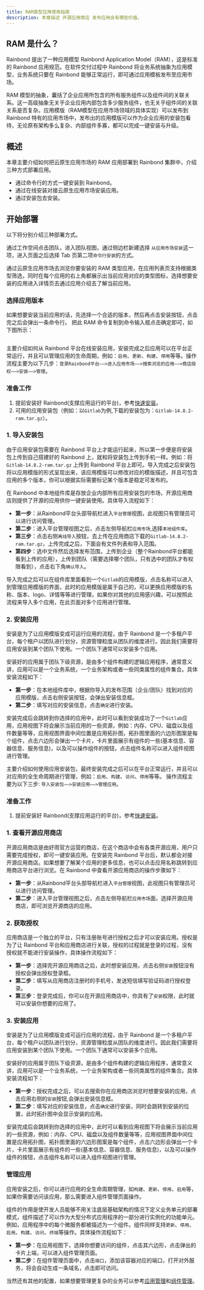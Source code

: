 ```yaml
---
title: RAM类型应用使用指南
description: 本章描述 开源应用商店 发布应用会有哪些价值。
---
```



## RAM 是什么？

Rainbond 提出了一种应用模型 Rainbond Application Model（RAM），这是标准的 Rainbond 应用规范。在软件交付过程中 Rainbond 将业务系统抽象为应用模型，业务系统只要在 Rainbond 能够正常运行，即可通过应用模板发布至应用市场。

RAM 模型的抽象，囊括了企业应用所包含的所有服务组件以及组件间的关联关系。这一高级抽象无关乎企业应用内部包含多少服务组件，也无关乎组件间的关联关系是否复杂。应用模版（RAM模型在应用市场领域的具体实现）可以发布到 Rainbond 特有的应用市场中，发布出的应用模版可以作为企业应用的安装包看待，无论原有架构多么复杂、内部组件多寡，都可以完成一键安装与升级。

## 概述

本章主要介绍如何把云原生应用市场的 RAM 应用部署到 Rainbond 集群中，介绍三种方式部署应用。

- 通过命令行的方式一键安装到 Rainbond。
- 通过在线安装对接云原生应用市场安装应用。
- 通过安装包去安装。

## 开始部署

以下将分别介绍三种部署方式。

<Tabs groupId="RAM">
<TabItem value="Mac" label="命令行一键部署" default>

通过工作空间点击团队，进入团队视图，通过侧边栏新建选择 `从应用市场安装`这一项，进入页面之后选择 Tab 页第二项`命令行安装`的方式。

通过云原生应用市场去浏览你要安装的 RAM 类型应用，在应用列表页支持根据类型筛选，同时在每个应用的右上角都展示出当前应用对应的类型图标，选择想要安装的应用进入详情页去通过应用介绍去了解当前应用。

### 选择应用版本

如果想要安装当前应用的话，先选择一个合适的版本，然后再点击安装按钮，点击完之后会弹出一条命令行。
把此 RAM 命令复制到命令输入框点击确定即可，如下图所示：

<img src="https://grstatic.oss-cn-shanghai.aliyuncs.com/app-store/docs/rainbond%E5%91%BD%E4%BB%A4%E8%A1%8C%E5%AE%89%E8%A3%85.jpg" alt="" />

</TabItem>

<TabItem value="join" label="在线对接云原生应用市场部署">

主要介绍如何从 Rainbond 平台在线安装应用，安装完成之后应用可以在平台正常运行，并且可以管理应用的生命周期，例如：`启用`、`更新`、`构建`、`停用`等等。操作流程主要为以下几步：`登录Rainbond平台——>进入应用市场——>搜索浏览的应用——>商店授权——>安装——>管理`。

### 准备工作

1. 提前安装好 Rainbond(支撑应用运行的平台)，参考[快速安装](https://www.rainbond.com/docs/quick-start/quick-install)。
2. 可用的应用安装包（例如：以`Gitlab`为例,下载的安装包为：`Gitlab-14.8.2-ram.tar.gz`）。 

### 1. 导入安装包

由于应用安装包需要在 Rainbond 平台上才能运行起来，所以第一步便是将安装包上传到自己搭建好的 Rainbond 上，就和将安装包上传到手机一样。例如：将`Gitlab-14.8.2-ram.tar.gz` 上传到 Rainbond 平台上即可。导入完成之后安装包将以应用模版的形式呈现出来，该应用模版可以修改对应的模版描述，并且可包含应用的多个版本，你可以根据实际需要标记某个版本是稳定可发布的。

在 Rainbond 中本地组件库是存放企业内部所有应用安装包的市场，开源应用商店则提供了开源的应用供你一键安装使用。具体导入流程如下：

- **第一步**：从Rainbond平台头部导航栏进入`平台管理`视图，此视图只有管理员可以进行访问管理。
- **第二步**：进入平台管理视图之后，点击左侧导航栏`应用市场`,选择`本地组件库`。
- **第三步**：点击右侧`离线导入`按钮，去上传在应用商店下载的`Gitlab-14.8.2-ram.tar.gz`，上传完成之后，下面会有文件列表和导入范围。
- **第四步**：选中文件然后选择发布范围，上传到企业（整个Rainbond平台都能看到上传的应用），上传到团队（需要选择哪个团队，只有选中的团队才有权限看到），点击右下角`确认导入`。

导入完成之后可以在组件库里面看到一个`Gitlab`的应用模版，点击名称可以进入到管理应用模版的界面，此时的应用模版是属于自己的，可以更换应用模版的名称、版本、logo、详情等等进行管理，如果你对其他的应用感兴趣，可以按照此流程来导入多个应用，在此页面对多个应用进行管理。

### 2. 安装应用

安装是为了让应用模版变成可运行应用的流程，由于 Rainbond 是一个多租户平台，每个租户以团队进行划分，资源管理粒度从团队的维度进行。因此我们需要将应用安装到某个团队下使用。一个团队下通常可以安装多个应用。

安装好的应用属于团队下级资源，是由多个组件构建的逻辑应用程序，通常意义讲，应用可以是一个业务系统，一个业务架构或者一些同类属性的组件集合。具体安装流程如下：

- **第一步**：在本地组件库中，根据你导入的发布范围（企业/团队）找到对应的应用模版，点击右侧安装按钮，会弹出安装信息框。
- **第二步**：填写对应的安装信息，点击`确定`进行安装。

安装完成后会跳转到你选择的应用中，此时可以看到安装成功了一个`Gitlab`应用，应用视图下将会展示当前应用的一些资源，例如：内存、CPU、磁盘以及组件数量等等，应用视图界面中间位置是应用拓扑图，拓扑图里面的六边形图案是每个组件，点击六边形会弹出一个卡片，卡片里面展示有组件的一些(基本信息、容器信息、服务信息)，以及可以操作组件的按钮，点击组件名称可以进入组件视图进行管理。

</TabItem>

<TabItem value="import" label="Rainbond 导入 RAM 安装包部署">

主要介绍如何使用应用安装包，最终安装完成之后可以在平台正常运行，并且可以对应用的全生命周期进行管理，例如：`启用`、`构建`、`访问`、`停用`等等。
操作流程主要为以下三步: `导入安装包——>安装应用——>管理应用`。

### 准备工作

1. 提前安装好 Rainbond(支撑应用运行的平台)，参考[快速安装](https://www.rainbond.com/docs/quick-start/quick-install)。

### 1. 查看开源应用商店

开源应用商店是由好雨官方运营的商店，在这个商店中会有各类开源应用，用户只需要完成授权，即可一键安装应用。在安装完 Rainbond 平台后，默认都会对接开源应用商店。如果想要了解某个应用的更多信息，也可以点击应用名称跳转到应用商店平台进行浏览。在 Rainbond 中查看开源应用商店的操作步骤如下：

- **第一步**：从Rainbond平台头部导航栏进入`平台管理`视图，此视图只有管理员可以进行访问管理。
- **第二步**：进入平台管理视图之后，点击左侧导航栏`应用市场`面，选择开源应用商店，即可浏览开源商店的应用。

### 2. 获取授权

应用商店是一个独立的平台，只有注册账号进行授权之后才可以安装应用。授权是为了让 Rainbond 平台和应用商店进行关联，授权的过程就是登录的过程，没有授权就不能进行安装操作，具体操作流程如下：

- **第一步**：选择完开源应用商店之后，此时想安装应用，点击右侧`安装`按钮没有授权会弹出授权登录框。
- **第二步**：填写从应用商店注册时的手机号，发送短信填写验证码进行授权登录。
- **第三步**：登录完成后，你可以在开源应用商店中，你具有了`安装`权限，此时就可以安装你想要的应用了。

### 3. 安装应用

安装是为了让应用模版变成可运行应用的流程，由于 Rainbond 是一个多租户平台，每个租户以团队进行划分，资源管理粒度从团队的维度进行。因此我们需要将应用安装到某个团队下使用。一个团队下通常可以安装多个应用。

安装好的应用属于团队下级资源，是由多个组件构建的逻辑应用程序，通常意义讲，应用可以是一个业务系统，一个业务架构或者一些同类属性的组件集合。具体安装流程如下：

- **第一步**：授权完成之后，可以去搜索你在应用商店浏览时想要安装的应用，点击应用右侧的`安装`按钮,会弹出安装信息框。
- **第二步**：填写对应的安装信息，点击`确定`进行安装，同时会跳转到安装的位置，此时拓扑图中会显示安装的应用。

安装完成后会跳转到你选择的应用中，此时可以看到应用视图下将会展示当前应用的一些资源，例如：内存、CPU、磁盘以及组件数量等等，应用视图界面中间位置是应用拓扑图，拓扑图里面的六边形图案是每个组件，点击六边形会弹出一个卡片，卡片里面展示有组件的一些(基本信息、容器信息、服务信息)，以及可以操作组件的按钮，点击组件名称可以进入组件视图进行管理。

</TabItem>
</Tabs>

### 管理应用

应用安装之后，你可以进行应用的全生命周期管理，如`构建`、`更新`、`停用`、`启用`等，如果你需要访问该应用，那么需要进入组件管理页面操作。

组件的作用是使开发人员能够不用关注底层基础架构的情况下定义业务单元的部署模式，组件描述了可以作为大型分布式应用程序的一部分进行实例化的功能单元。例如，应用程序中的每个微服务都被描述为一个组件。组件同样支持`更新`、`停用`、`启用`、`构建`、`访问`、`终端`等操作。具体操作流程如下：

- **第一步**：在应用视图下，选择你想要访问的组件，点击其六边形，点击弹出的卡片上端，可以进入组件管理页面。
- **第二步**：在组件管理页面中，点击`端口`，添加该容器对应的端口，打开对外服务，将会自动生成一条域名，点击即可访问。

当然还有其他的配置，如果想要管理更复杂的业务可以参考[应用管理](https://www.rainbond.com/use-manual/app-manage)和[组件管理](https://www.rainbond.com/docs/use-manual/component-manage)。
